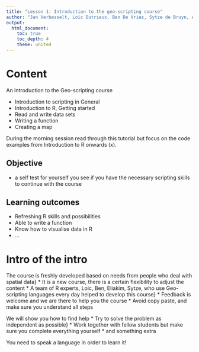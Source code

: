 ```yaml
---
title: "Lesson 1: Introduction to the geo-scripting course"
author: "Jan Verbesselt, Loïc Dutrieux, Ben De Vries, Sytze de Bruyn, Aldo Bergsma"
output:
  html_document:
    toc: true
    toc_depth: 4
    theme: united
---
```


# Content

An introduction to the Geo-scripting course

* Introduction to scripting in General
* Introduction to R, Getting started
* Read and write data sets
* Writing a function
* Creating a map

During the morning session read through this tutorial but focus on the code examples from Introduction to R onwards (x).

## Objective
* a self test for yourself you see if you have the necessary scripting skills to continue with the course

## Learning outcomes
* Refreshing R skills and possibilities
* Able to write a function
* Know how to visualise data in R
* ...

# Intro of the intro

The course is freshly developed based on needs from people who deal with spatial data}
	* It is a new course, there is a certain flexibility to adjust the content
	* A team of R experts, Loic, Ben, Eliakim, Sytze, who use Geo-scripting languages every day helped to develop this course}
	* Feedback is welcome and we are there to help you the course
	* Avoid copy paste, and make sure you understand all steps

We will show you how to find help
  * Try to solve the problem as independent as possible}
	* Work together with fellow students but make sure you complete everything yourself
  * and something extra

You need to speak a language in order to learn it!